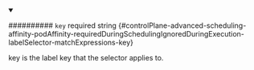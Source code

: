 
<details className="config-field" data-expandable="false" open>
<summary>

########## `key` <span className="config-field-required" data-required="false">required</span> <span className="config-field-type">string</span> <span className="config-field-default"></span> <span className="config-field-enum"></span> {#controlPlane-advanced-scheduling-affinity-podAffinity-requiredDuringSchedulingIgnoredDuringExecution-labelSelector-matchExpressions-key}

key is the label key that the selector applies to.

</summary>



</details>
